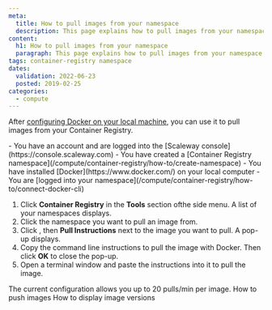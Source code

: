 ```yaml
---
meta:
  title: How to pull images from your namespace
  description: This page explains how to pull images from your namespace
content:
  h1: How to pull images from your namespace
  paragraph: This page explains how to pull images from your namespace
tags: container-registry namespace 
dates:
  validation: 2022-06-23
  posted: 2019-02-25
categories:
  - compute
---
```


After [configuring Docker on your local machine](/compute/container-registry/how-to/connect-docker-cli), you can use it to pull images from your Container Registry.

<Macro id="iam-requirements" />

<Message type="requirement">
  - You have an account and are logged into the [Scaleway console](https://console.scaleway.com) 
  - You have created a [Container Registry namespace](/compute/container-registry/how-to/create-namespace)
  - You have installed [Docker](https://www.docker.com/) on your local computer
  - You are [logged into your namespace](/compute/container-registry/how-to/connect-docker-cli)
</Message>

1. Click **Container Registry** in the **Tools** section ofthe side menu. A list of your namespaces displays.
2. Click the namespace you want to pull an image from.
3. Click <Icon name="more" />, then **Pull Instructions** next to the image you want to pull. A pop-up displays.
    <Lightbox src="scaleway-registry_pull_instructions.webp" />
3. Copy the command line instructions to pull the image with Docker. Then click **OK** to close the pop-up.
    <Lightbox src="scaleway-registry_pull_instructions_popup.webp" />
4. Open a terminal window and paste the instructions into it to pull the image.
  <Message type="note">
    The current configuration allows you up to 20 pulls/min per image.
  </Message>

<Navigation title="See Also">
  <PreviousButton to="/compute/container-registry/how-to/push-images/">How to push images</PreviousButton>
  <NextButton to="/compute/container-registry/how-to/display-image-versions/">How to display image versions</NextButton>
</Navigation>
